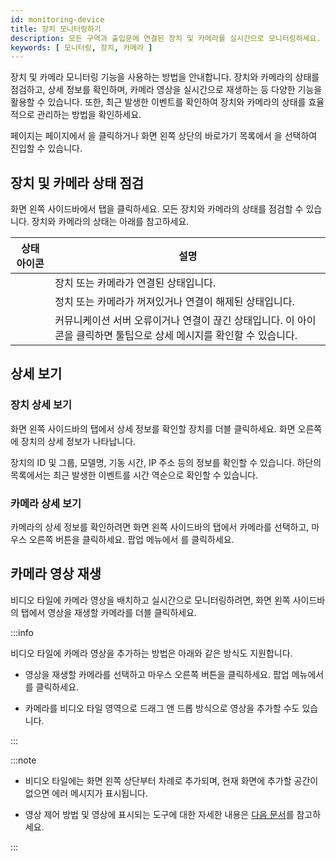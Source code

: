 ```yaml
---
id: monitoring-device
title: 장치 모니터링하기
description: 모든 구역과 출입문에 연결된 장치 및 카메라를 실시간으로 모니터링하세요. 장치와 카메라의 상태 점검, 상세 정보 확인, 카메라 영상 재생 등 다양한 기능을 통해 효율적으로 관리할 수 있습니다.
keywords: [ 모니터링, 장치, 카메라 ]
---
```


장치 및 카메라 모니터링 기능을 사용하는 방법을 안내합니다. 장치와 카메라의 상태를 점검하고, 상세 정보를 확인하며, 카메라 영상을 실시간으로 재생하는 등 다양한 기능을 활용할 수 있습니다.  또한, 최근 발생한 이벤트를 확인하여 장치와 카메라의 상태를 효율적으로 관리하는 방법을 확인하세요.

<Cmd sid='arena.title' /> 페이지는 <Cmd sid='common.header.launcher' /> 페이지에서 <Cmd sid='arena.title' />을 클릭하거나 화면 왼쪽 상단의 바로가기 목록에서 <Cmd sid='arena.title' />을 선택하여 진입할 수 있습니다.

## 장치 및 카메라 상태 점검

화면 왼쪽 사이드바에서 <Cmd sid='arena.tree.device.title' /> 탭을 클릭하세요. 모든 장치와 카메라의 상태를 점검할 수 있습니다. 장치와 카메라의 상태는 아래를 참고하세요.

<div className='col2--20-80 overflow-x'>

| 상태 아이콘 | 설명 |
| :--: | -- |
| <StatusOK/> | 장치 또는 카메라가 연결된 상태입니다. |
| <StatusFail /> | 정치 또는 카메라가 꺼져있거나 연결이 해제된 상태입니다. |
| <IcErr width='35px' height='35px' /> | 커뮤니케이션 서버 오류이거나 연결이 끊긴 상태입니다. 이 아이콘을 클릭하면 툴팁으로 상세 메시지를 확인할 수 있습니다. |

</div>


## 상세 보기

### 장치 상세 보기

화면 왼쪽 사이드바의 <Cmd sid='arena.tree.device.title' /> 탭에서 상세 정보를 확인할 장치를 더블 클릭하세요. 화면 오른쪽에 장치의 상세 정보가 나타납니다.

장치의 ID 및 그룹, 모델명, 기동 시간, IP 주소 등의 정보를 확인할 수 있습니다. 하단의 <Cmd sid='arena.recentEvent' /> 목록에서는 최근 발생한 이벤트를 시간 역순으로 확인할 수 있습니다.


### 카메라 상세 보기

카메라의 상세 정보를 확인하려면 화면 왼쪽 사이드바의 <Cmd sid='arena.tree.device.title' /> 탭에서 카메라를 선택하고, 마우스 오른쪽 버튼을 클릭하세요. 팝업 메뉴에서 <Cmd sid='arena.tree.contextMenu.viewDetail' />를 클릭하세요.


## 카메라 영상 재생

비디오 타일에 카메라 영상을 배치하고 실시간으로 모니터링하려면, 화면 왼쪽 사이드바의 <Cmd sid='arena.tree.device.title' /> 탭에서 영상을 재생할 카메라를 더블 클릭하세요. 

:::info

비디오 타일에 카메라 영상을 추가하는 방법은 아래와 같은 방식도 지원합니다.

* 영상을 재생할 카메라를 선택하고 마우스 오른쪽 버튼을 클릭하세요. 팝업 메뉴에서 <Cmd sid='arena.tree.contextMenu.openVideo' />를 클릭하세요.

* 카메라를 비디오 타일 영역으로 드래그 앤 드롭 방식으로 영상을 추가할 수도 있습니다.

:::

:::note

* 비디오 타일에는 화면 왼쪽 상단부터 차례로 추가되며, 현재 화면에 추가할 공간이 없으면 에러 메시지가 표시됩니다.

* 영상 제어 방법 및 영상에 표시되는 도구에 대한 자세한 내용은 [다음 문서](monitoring-video)를 참고하세요.

:::
